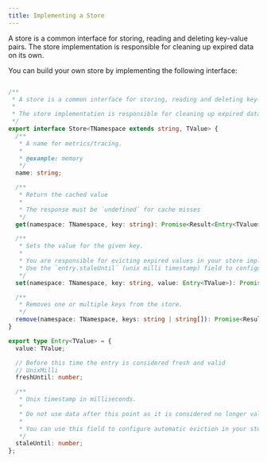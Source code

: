 ```yaml
---
title: Implementing a Store
---
```



A store is a common interface for storing, reading and deleting key-value pairs.
The store implementation is responsible for cleaning up expired data on its own.

You can build your own store by implementing the following interface:


```ts Store

/**
 * A store is a common interface for storing, reading and deleting key-value pairs.
 *
 * The store implementation is responsible for cleaning up expired data on its own.
 */
export interface Store<TNamespace extends string, TValue> {
  /**
   * A name for metrics/tracing.
   *
   * @example: memory
   */
  name: string;

  /**
   * Return the cached value
   *
   * The response must be `undefined` for cache misses
   */
  get(namespace: TNamespace, key: string): Promise<Result<Entry<TValue> | undefined, CacheError>>;

  /**
   * Sets the value for the given key.
   *
   * You are responsible for evicting expired values in your store implementation.
   * Use the `entry.staleUntil` (unix milli timestamp) field to configure expiration
   */
  set(namespace: TNamespace, key: string, value: Entry<TValue>): Promise<Result<void, CacheError>>;

  /**
   * Removes one or multiple keys from the store.
   */
  remove(namespace: TNamespace, keys: string | string[]): Promise<Result<void, CacheError>>;
}
```


```ts Entry
export type Entry<TValue> = {
  value: TValue;

  // Before this time the entry is considered fresh and valid
  // UnixMilli
  freshUntil: number;

  /**
   * Unix timestamp in milliseconds.
   *
   * Do not use data after this point as it is considered no longer valid.
   *
   * You can use this field to configure automatic eviction in your store implementation.   *
   */
  staleUntil: number;
};
```
